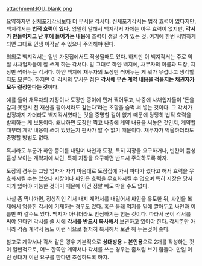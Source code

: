 attachment:IOU_blank.png

요약하자면 [[신체포기각서]]보다 더 무서운 각서다. 신체포기각서는 법적 효력이 없다지만, 백지각서는 '''법적 효력이 있다.''' 엄밀히 말해서 백지각서 자체는 아무 효력이 없지만, '''각서가 만들어지고 난 후에 들어가는 내용'''에 효력이 생길 수가 있는 것. 여기에 한번 서명하게 되면 그대로 인생 아작날 수 있으니 주의해야 된다.

의외로 백지각서는 일반 가정집에서도 작성될때도 있다. 하지만 이 백지각서는 주로 악질 사채업자들이 잘 쓰게 하는 각서다. 말 그대로 하얀 백지에, 채무자의 이름과 도장, 지장만 찍어두는 각서다. 하얀 백지에 채무자의 도장만 찍어두는 게 뭐가 무섭냐고 생각할지도 모른다. 하지만 이 각서의 무서운 점은 '''각서에 무슨 계약 내용을 적을지는 채권자가 모두 결정한다는 것'''이다.

예를 들어 채무자의 지장이나 도장만 종이에 먼저 찍어두고, 나중에 사채업자들이 '돈을 갚지 못할시 전 재산을 팔아서라도 갚는다'라는 조항을 슬쩍 써 넣는 것이다. 그 각서가 법정까지 가더라도 백지각서였다는 것을 증명할 길이 없기 때문에 당당히 법적 효력을 발휘하는 게 보통이다. 왜냐하면 도장만 찍고 나중에 계약 내용을 써놓은 것인지, 계약할 때부터 계약 내용이 쓰여 있었는지 판사가 알 수 없기 때문이다. 채무자가 억울하더라도 증명할 방법도 없다.

혹시라도 누군가 하얀 종이를 내밀며 싸인과 도장, 특히 지장을 요구하거나, 빈칸이 듬성듬성 보이는 계약지에 싸인, 특히 지장을 요구하면 반드시 주의하도록 하자.

도장의 경우는 그냥 업자가 자기 마음대로 도장집에 가서 파다가 썼다고 해서 효력을  무효화시킬 수는 있으나 지장이나 싸인은 효력을 무효화시킬 수 없으며 특히 지장은 당사자가 있어야 가능한 것이기 때문에 이건 정말 빼도 박을 수도 없다.

사실 좀 막나가면, 정상적인 각서 내지 계약서를 내밀어서 싸인을 유도한 뒤, 싸인을 복제해서 엉뚱한 각서에 기재하는 경우도 있다. 혹은 몰래 먹지를 밑에 깔아두고 싸인과 이름만 따 갈수도 있다. 백지가 아니더라도 안심하기는 힘든 것이다. 따라서 굳이 각서를 써야 된다면 각서를 쓸 시에 '''각서를 반드시 복사해서''' 보관하고 있어야 한다. 각서뿐만 아니라 각종 계약서 등도 이런 식으로 철저히 복사해서 보관 해 두는것이 좋다.

참고로 계약서나 각서 같은 경우 기본적으로 '''상대방용 + 본인용'''으로 2개를 작성하는 것이 일반적으로, 어느 한쪽만 계약서나 각서를 쓰는 경우는 좀처럼 보기 힘들다. 만일 이런 상대가 이런 요구를 한다면 조심하도록 하자.
